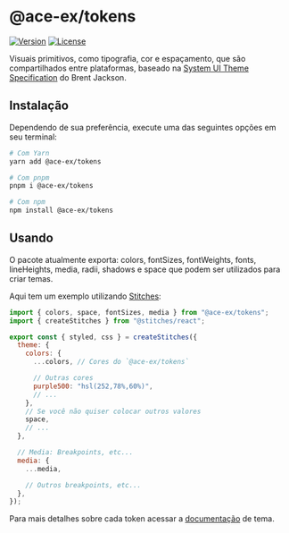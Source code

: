 
<Meta title="Packages/Tokens" />

# @ace-ex/tokens

[![Version](https://img.shields.io/npm/v/@ace-ex/tokens)](https://www.npmjs.com/package/@ace-ex/tokens) [![License](https://img.shields.io/badge/licence-MIT-blue)](https://github.com/ShadowsS01/ace-ex-ui/blob/main/packages/tokens/LICENSE)

Visuais primitivos, como tipografia, cor e espaçamento, que são compartilhados entre plataformas, baseado na [System UI Theme Specification](https://github.com/system-ui/theme-specification) do Brent Jackson.

## Instalação

Dependendo de sua preferência, execute uma das seguintes opções em seu terminal:

```bash
# Com Yarn
yarn add @ace-ex/tokens

# Com pnpm
pnpm i @ace-ex/tokens

# Com npm
npm install @ace-ex/tokens
```

## Usando

O pacote atualmente exporta: colors, fontSizes, fontWeights, fonts, lineHeights, media, radii, shadows e space que podem ser utilizados para criar temas.

Aqui tem um exemplo utilizando [Stitches](https://stitches.dev/):

```jsx
import { colors, space, fontSizes, media } from "@ace-ex/tokens";
import { createStitches } from "@stitches/react";

export const { styled, css } = createStitches({
  theme: {
    colors: {
      ...colors, // Cores do `@ace-ex/tokens`

      // Outras cores
      purple500: "hsl(252,78%,60%)",
      // ...
    },
    // Se você não quiser colocar outros valores
    space,
    // ...
  },

  // Media: Breakpoints, etc...
  media: {
    ...media,

    // Outros breakpoints, etc...
  },
});
```

Para mais detalhes sobre cada token acessar a [documentação](/docs/features-theme-tema--page) de tema.
